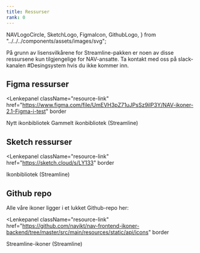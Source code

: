 ```yaml
---
title: Ressurser
rank: 0
---
```



  NAVLogoCircle,
  SketchLogo,
  FigmaIcon,
  GithubLogo,
} from "../../../components/assets/images/svg";

<Alertstripe type="info">
  På grunn av lisensvilkårene for Streamline-pakken er noen av disse ressursene
  kun tilgjengelige for NAV-ansatte. Ta kontakt med oss på slack-kanalen
  #Desingsystem hvis du ikke kommer inn.
</Alertstripe>

## Figma ressurser

<Lenkepanel
  className="resource-link"
  href="https://www.figma.com/file/UmEVH3pZ71uJPsSz9ilP3Y/NAV-ikoner-2.1-Figma-i-test"
  border
>
  <FigmaIcon />
  Nytt ikon&shy;bibliotek
</Lenkepanel>
<Lenkepanel
  className="resource-link"
  href="https://www.figma.com/file/3AjAxeQP4uMFgqSazKXxOh/NAV-Ikonbiblioteket-Streamline"
  border
>
  <FigmaIcon />
  Gammelt ikon&shy;bibliotek (Streamline)
</Lenkepanel>

## Sketch ressurser

<Lenkepanel
  className="resource-link"
  href="https://sketch.cloud/s/LY133"
  border
>
  <SketchLogo />
  Ikon&shy;bibliotek (Streamline)
</Lenkepanel>

## Github repo

Alle våre ikoner ligger i et lukket Github-repo her:

<Lenkepanel
  className="resource-link"
  href="https://github.com/navikt/nav-frontend-ikoner-backend/tree/master/src/main/resources/static/api/icons"
  border
>
  <GithubLogo />
  Streamline-ikoner (Streamline)
</Lenkepanel>

